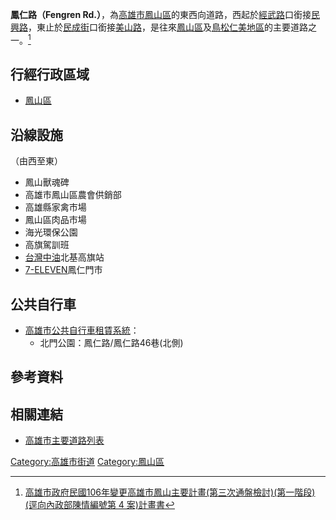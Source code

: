 {{Otheruses|subject=位於高雄市鳳山區的鳳仁路|other=位在高雄市楠梓、仁武區的同名道路的條目描述|鳳仁路}}
{{Infobox TwRoad2
|bgcolorh=DARKGREEN
|colorh=white
|code=
|name= 鳳仁路
|enname= Fengren Rd.
|level= 高60線
|length=
|sec=
|lastext=
|line=
|start= [[經武路_(鳳山區)|經武路]]
|end= [[民成街|民成街]]
|junc= 
|img=
|cap=
|size=
|left= [[民興路|民興路]]
|right= [[美山路_(鳥松區)|美山路]]
|leftlink= 民興路
|leftdirection= W
|rightlink= 美山路
|rightdirection= E
|SN=
|SNtype=
|SNNum=
|SN2=
|SN2type=
|SN2Num=
|SN3=
|SN3type=
|SN3Num=
}}
'''鳳仁路（Fengren Rd.）'''，為[[高雄市|高雄市]][[鳳山區|鳳山區]]的東西向道路，西起於[[經武路|經武路]]口銜接[[民興路|民興路]]，東止於[[民成街|民成街]]口銜接[[美山路_(鳥松區)|美山路]]，是往來[[鳳山區|鳳山區]]及[[鳥松區|鳥松]][[仁美_(鳥松區)|仁美地區]]的主要道路之一。<ref>[https://urban-web.kcg.gov.tw/KDA/web_upload/KDA05/KDA0501/20180109141207-7.pdf 高雄市政府民國106年變更高雄市鳳山主要計畫(第三次通盤檢討)(第一階段)(逕向內政部陳情編號第 4 案)計畫書]</ref>

== 行經行政區域 ==
* [[鳳山區|鳳山區]]

== 沿線設施 ==
（由西至東）
* 鳳山獸魂碑
* 高雄市鳳山區農會供銷部
* 高雄縣家禽市場
* 鳳山區肉品市場
* 海光環保公園
* 高旗駕訓班
* [[台灣中油|台灣中油]]北基高旗站
* [[7-ELEVEN|7-ELEVEN]]鳳仁門市
== 公共自行車 ==
* [[高雄市公共自行車租賃系統|高雄市公共自行車租賃系統]]：
** 北門公園：鳳仁路/鳳仁路46巷(北側)

== 參考資料 ==
{{Reflist}}
== 相關連結 ==
* [[高雄市主要道路列表|高雄市主要道路列表]]

{{高雄市重要道路}}

[[Category:高雄市街道|Category:高雄市街道]]
[[Category:鳳山區|Category:鳳山區]]